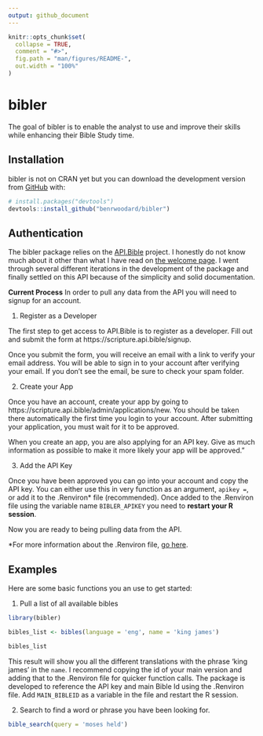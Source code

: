 ```yaml
---
output: github_document
---
```


<!-- README.md is generated from README.Rmd. Please edit that file -->

```r
knitr::opts_chunk$set(
  collapse = TRUE,
  comment = "#>",
  fig.path = "man/figures/README-",
  out.width = "100%"
)
```

# bibler

<!-- badges: start -->
<!-- badges: end -->

The goal of bibler is to enable the analyst to use and improve their skills while enhancing their Bible Study time.

## Installation

bibler is not on CRAN yet but you can download the development version from [GitHub](https://github.com/) with:

``` r
# install.packages("devtools")
devtools::install_github("benrwoodard/bibler")
```

## Authentication

The bibler package relies on the [API.Bible](https://scripture.api.bible/) project. I honestly do not know much about it other than what I have read on [the welcome page](https://docs.api.bible/).  I went through several different iterations in the development of the package and finally settled on this API because of the simplicity and solid documentation. 

**Current Process**
In order to pull any data from the API you will need to signup for an account. 

1. Register as a Developer

The first step to get access to API.Bible is to register as a developer. Fill out and submit the form at https://scripture.api.bible/signup.

Once you submit the form, you will receive an email with a link to verify your email address. You will be able to sign in to your account after verifying your email. If you don't see the email, be sure to check your spam folder.

2. Create your App

Once you have an account, create your app by going to https://scripture.api.bible/admin/applications/new. You should be taken there automatically the first time you login to your account. After submitting your application, you must wait for it to be approved.

When you create an app, you are also applying for an API key. Give as much information as possible to make it more likely your app will be approved."

3. Add the API Key

Once you have been approved you can go into your account and copy the API key. You can either use this in very function as an argument, `apikey = `, or add it to the .Renviron* file (recommended).  Once added to the .Renviron file using the variable name  `BIBLER_APIKEY` you need to **restart your R session**.  

Now you are ready to being pulling data from the API.

*For more information about the .Renviron file, [go here](http://www.dartistics.com/renviron.html).

## Examples

Here are some basic functions you an use to get started:

1. Pull a list of all available bibles

```r
library(bibler)

bibles_list <- bibles(language = 'eng', name = 'king james')

bibles_list
```
This result will show you all the different translations with the phrase 'king james' in the `name`.  I recommend copying the id of your main version and adding that to the .Renviron file for quicker function calls.  The package is developed to reference the API key and main Bible Id using the .Renviron file.  Add `MAIN_BIBLEID` as a variable in the file and restart the R session.  

2. Search to find a word or phrase you have been looking for.

```r
bible_search(query = 'moses held')

```

